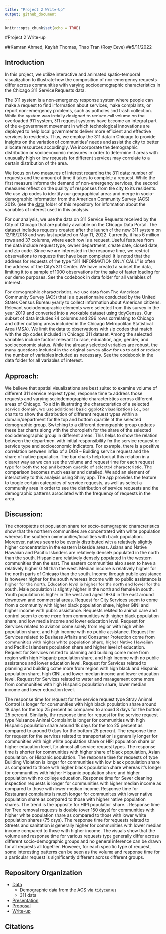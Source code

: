 ```yaml
---
title: "Project 2 Write-Up"
output: github_document
---
```


```r
knitr::opts_chunk$set(echo = TRUE)
```

#Project 2 Write-up

##Kamran Ahmed, Kaylah Thomas, Thao Tran (Rosy Eeve)
##5/11/2022

## Introduction


In this project, we utilize interactive and animated spatio-temporal visualization to illustrate how the composition of non-emergency requests differ across communities with varying sociodemographic characteristics in the Chicago 311 Service Requests data.


The 311 system is a non-emergency response system where people can make a request to find information about services, make complaints, or report non-emergency problems, such as potholes and trash collection. While the system was initially designed to reduce call volume on the overloaded 911 system, 311 request systems have become an integral part of the e-government movement in which technological innovations are deployed to help local governments deliver more efficient and effective services to residents. Thus, we employ the 311 data in Chicago to provide insights on the variation of communities’ needs and assist the city to better allocate resources accordingly. We incorporate the demographic distribution or socioeconomic measures in order to determine if areas with unusually high or low requests for different services may correlate to a certain distribution of the area.


We focus on two measures of interest regarding the 311 data: number of requests and the amount of time it takes to complete a request. While the first measure informs the demand of non-emergency services, the second measures reflect on the quality of responses from the city to its residents. We use zip codes to identify our geographical areas and merge in socio-demographic information from the American Community Survey (ACS) 2019. (see the [data](Data/README.md) folder of this repository for information about the variables of interest used in this analysis.

For our analysis, we use the data on 311 Service Requests received by the City of Chicago that are publicly available on the Chicago Data Portal. The dataset includes requests created after the launch of the new 311 system on 12/18/2018 and was last updated on May 11, 2022. Currently, it has 6 million rows and 37 columns, where each row is a request. Useful features from the data include request type, owner department, create date, closed date, and zip code. Since we are interested in the response time, we restrict observations to requests that have been completed. It is noted that the address for requests of the type “311 INFORMATION ONLY CALL” is often the address of the City’s 311 Center. We have created a subset the data, limiting it to a sample of 1000 observations for the sake of faster loading for our demo purposes. See the codebook in data folder for all variables of interest.

For demographic characteristics, we use data from The American Community Survey (ACS) that is a questionnaire conducted by the United States Census Bureau yearly to collect information about American citizens. Relevant sociodemographic elements were selected from this survey in the year 2019 and converted into a workable dataset using tidyCensus. Our subset of data includes 24 columns and 296 rows correlating to Chicago and other outlying areas included in the Chicago Metropolitan Statistical Area (MSA). We limit the data to observations with zip codes that match with the zip codes included in Chicago 311 dataset. Among the selected variables include factors relevant to race, education, age, gender, and socioeconomic status. While the already selected variables are robust, the many questions included in the original survey allow for us to add or reduce the number of variables included as necessary. See the codebook in the data folder for all variables of interest.

## Approach:
We believe that spatial visualizations are best suited to examine volume of different 311 service request types, response time to address those requests and varying sociodemographic characteristics across different areas of Chicago. To aid in illustrating the characteristics of a selected service domain, we use additional basic ggplot2 visualizations i.e., bar charts to show the distribution of different request types within a domain/department for the top and bottom quartile of the selected demographic group. Switching to a different demographic group updates these bar charts along with the choropleth for the share of the selected sociodemographic group in different areas. 
This helps to show the relation between the department with initial responsibility for the service request or service type and socioeconomic indicators. For example, there is a positive correlation between influx of a DOB – Building service request and the share of native population. The bar charts help look at this relation in a clearer way as we can see the volume and request time for each request type for both the top and bottom quartile of selected characteristic. The comparison becomes much easier and detailed. 
We add an element of interactivity to this analysis using Shiny app. The app provides the feature to toogle certain categories of service requests, as well as select a community area in order to see the distribution of service requests and the demographic patterns associated with the frequency of requests in the area.

## Discussion:
The choropleths of population share for socio-demographic characteristics show that the northern communities are concentrated with white population whereas the southern communities/localities with black population. Moreover, natives seem to be evenly distributed with a relatively slightly higher concentration in the eastern lakeside areas. Asians and Native Hawaiian and Pacific Islanders are relatively densely populated in the north than the south. Hispanic are relatively densely populated in the western communities than the east. The eastern communities also seem to have a relatively higher GINI than the west. Median income is relatively higher for the north parts of Chicago than the south. Income through public assistance is however higher for the south whereas income with no public assistance is higher for the north. Education level is higher for the north and lower for the south. Male population is slightly higher in the north and female in south. Youth population is higher in the west and aged 18-34 in the east around downtown and commercial areas. 
Request for City Services seem to come from a community with higher black population share, higher GINI and higher income with public assistance.
Requests related to animal care and control seem to come more from communities with higher black population share, and low media income and lower education level.
Request for Services related to aviation come solely from region with high white population share, and high income with no public assistance.
Request for Services related to Business Affairs and Consumer Protection come from communities with higher white population share, higher Native Hawaiian and Pacific Islanders population share and higher level of education.
Request for Services related to planning and building come more from region with high Hispanic population share, and high income with no public assistance and lower education level.
Request for Services related to planning and building come more from region with high black and Hispanic population share, high GINI, and lower median income and lower education level.
Request for Services related to water and management come more from communities with high Hispanic population share, lower median income and lower education level.

The response time for request for the service request type Stray Animal Control is longer for communities with high black population share around 18 days for the top 25 percent as compared to around 8 days for the bottom 25 percent. Similarly, the response time for request for the service request type Nuisance Animal Complaint is longer for communities with high Hispanic population share around 18 days for the top 25 percent as compared to around 9 days for the bottom 25 percent.
The response time for request for the services related to transportation is generally longer for communities with high white population share or HIPI population share or higher education level, for almost all service request types. The response time is shorter for communities with higher share of black population, Asian population, or Hispanic population.
The response time for requests of type Building Violation is longer for communities with low black population share as compared to those with higher black population share whereas it’s longer for communities with higher Hispanic population share and higher population with no college education.
Response time for Sever cleaning inspection requests is longer for communities with higher median income as compared to those with lower median income.
Response time for Restaurant complaints is much longer for communities with lower native population share as compared to those with higher native population shares. The trend is the opposite for HIPI population share.	.
Response time for Tree removal requests is double (over 150 days) for communities with higher white population share as compared to those with lower white population shares (75 days).
The response time for requests related to Streets and sanitation is generally higher for communities with lower median income compared to those with higher income.
The visuals show that the volume and response time for various requests type generally differ across different socio-demographic groups and no general inference can be drawn for all requests all together. However, for each specific type of request, some interesting patterns can be seen as the volume and response time for a particular request is significantly different across different groups.


## Repository Organization

  - [Data](proj2-rosy-eeve/Data)
      - Demographic data from the ACS via `tidycensus`
      - 311 data
  - [Presentation](Presentation/README.md)
  - [Proposal](Proposal/README.md)
  - [Write-up](README.md)

## Citations

